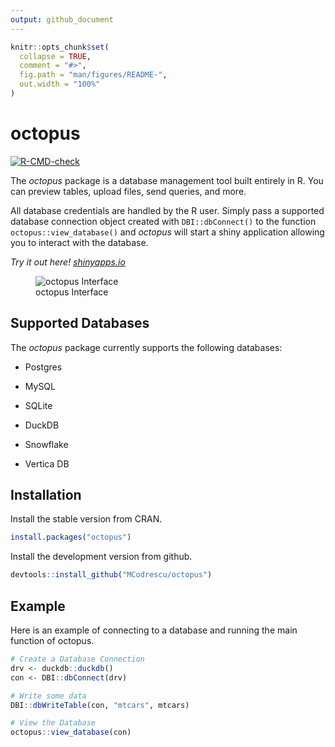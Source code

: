 ```yaml
---
output: github_document
---
```


<!-- README.md is generated from README.Rmd. Please edit that file -->

```r
knitr::opts_chunk$set(
  collapse = TRUE,
  comment = "#>",
  fig.path = "man/figures/README-",
  out.width = "100%"
)
```

# octopus

<!-- badges: start -->

[![R-CMD-check](https://github.com/MCodrescu/octopus/actions/workflows/R-CMD-check.yaml/badge.svg)](https://github.com/MCodrescu/octopus/actions/workflows/R-CMD-check.yaml)

<!-- badges: end -->

<!-- change -->

The *octopus* package is a database management tool built entirely in R. You can preview tables, upload files, send queries, and more.

All database credentials are handled by the R user. Simply pass a supported database connection object created with `DBI::dbConnect()` to the function `octopus::view_database()` and *octopus* will start a shiny application allowing you to interact with the database.

*Try it out here! [shinyapps.io](https://zszxyy-marcus-codrescu.shinyapps.io/octopusconceptapp/)*

![octopus Interface](images/octopusMainPage3.png)

## Supported Databases

The *octopus* package currently supports the following databases:

-   Postgres

-   MySQL

-   SQLite

-   DuckDB

-   Snowflake

-   Vertica DB

## Installation

Install the stable version from CRAN.

``` r
install.packages("octopus")
```

Install the development version from github.

``` r
devtools::install_github("MCodrescu/octopus")
```

## Example

Here is an example of connecting to a database and running the main function of octopus.

```r
# Create a Database Connection
drv <- duckdb::duckdb()
con <- DBI::dbConnect(drv)

# Write some data
DBI::dbWriteTable(con, "mtcars", mtcars)

# View the Database
octopus::view_database(con)

```
